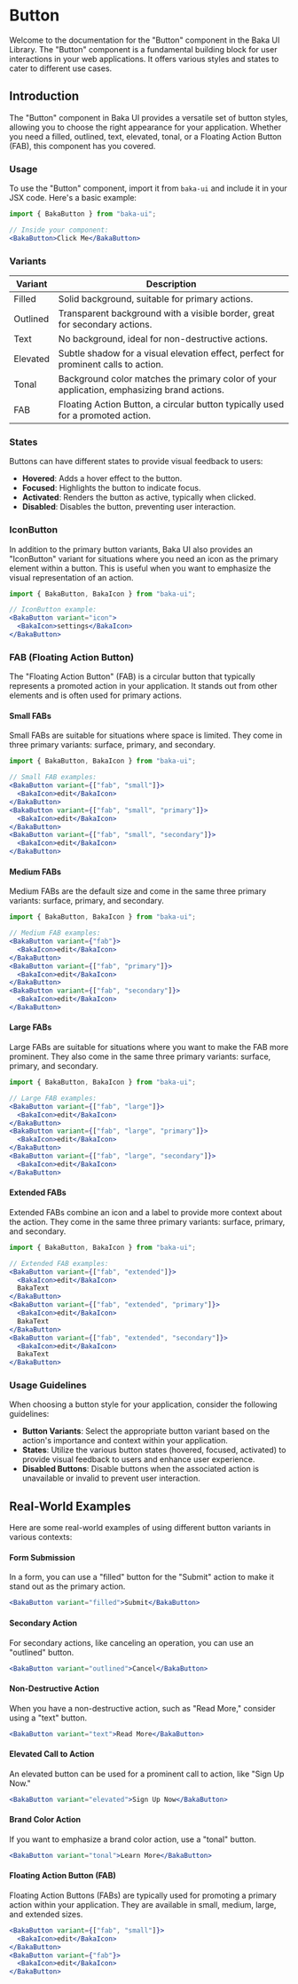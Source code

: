 # Button

Welcome to the documentation for the "Button" component in the Baka UI Library. The "Button" component is a fundamental building block for user interactions in your web applications. It offers various styles and states to cater to different use cases.

## Introduction

The "Button" component in Baka UI provides a versatile set of button styles, allowing you to choose the right appearance for your application. Whether you need a filled, outlined, text, elevated, tonal, or a Floating Action Button (FAB), this component has you covered.

### Usage

To use the "Button" component, import it from `baka-ui` and include it in your JSX code. Here's a basic example:

```jsx
import { BakaButton } from "baka-ui";

// Inside your component:
<BakaButton>Click Me</BakaButton>
```

### Variants

| Variant  | Description                          |
|----------|--------------------------------------|
| Filled   | Solid background, suitable for primary actions. |
| Outlined | Transparent background with a visible border, great for secondary actions. |
| Text     | No background, ideal for non-destructive actions. |
| Elevated | Subtle shadow for a visual elevation effect, perfect for prominent calls to action. |
| Tonal    | Background color matches the primary color of your application, emphasizing brand actions. |
| FAB      | Floating Action Button, a circular button typically used for a promoted action. |

### States

Buttons can have different states to provide visual feedback to users:

- **Hovered**: Adds a hover effect to the button.
- **Focused**: Highlights the button to indicate focus.
- **Activated**: Renders the button as active, typically when clicked.
- **Disabled**: Disables the button, preventing user interaction.

### IconButton

In addition to the primary button variants, Baka UI also provides an "IconButton" variant for situations where you need an icon as the primary element within a button. This is useful when you want to emphasize the visual representation of an action.

```jsx
import { BakaButton, BakaIcon } from "baka-ui";

// IconButton example:
<BakaButton variant="icon">
  <BakaIcon>settings</BakaIcon>
</BakaButton>
```

### FAB (Floating Action Button)

The "Floating Action Button" (FAB) is a circular button that typically represents a promoted action in your application. It stands out from other elements and is often used for primary actions.

#### Small FABs

Small FABs are suitable for situations where space is limited. They come in three primary variants: surface, primary, and secondary.

```jsx
import { BakaButton, BakaIcon } from "baka-ui";

// Small FAB examples:
<BakaButton variant={["fab", "small"]}>
  <BakaIcon>edit</BakaIcon>
</BakaButton>
<BakaButton variant={["fab", "small", "primary"]}>
  <BakaIcon>edit</BakaIcon>
</BakaButton>
<BakaButton variant={["fab", "small", "secondary"]}>
  <BakaIcon>edit</BakaIcon>
</BakaButton>
```

#### Medium FABs

Medium FABs are the default size and come in the same three primary variants: surface, primary, and secondary.

```jsx
import { BakaButton, BakaIcon } from "baka-ui";

// Medium FAB examples:
<BakaButton variant={"fab"}>
  <BakaIcon>edit</BakaIcon>
</BakaButton>
<BakaButton variant={["fab", "primary"]}>
  <BakaIcon>edit</BakaIcon>
</BakaButton>
<BakaButton variant={["fab", "secondary"]}>
  <BakaIcon>edit</BakaIcon>
</BakaButton>
```

#### Large FABs

Large FABs are suitable for situations where you want to make the FAB more prominent. They also come in the same three primary variants: surface, primary, and secondary.

```jsx
import { BakaButton, BakaIcon } from "baka-ui";

// Large FAB examples:
<BakaButton variant={["fab", "large"]}>
  <BakaIcon>edit</BakaIcon>
</BakaButton>
<BakaButton variant={["fab", "large", "primary"]}>
  <BakaIcon>edit</BakaIcon>
</BakaButton>
<BakaButton variant={["fab", "large", "secondary"]}>
  <BakaIcon>edit</BakaIcon>
</BakaButton>
```

#### Extended FABs

Extended FABs combine an icon and a label to provide more context about the action. They come in the same three primary variants: surface, primary, and secondary.

```jsx
import { BakaButton, BakaIcon } from "baka-ui";

// Extended FAB examples:
<BakaButton variant={["fab", "extended"]}>
  <BakaIcon>edit</BakaIcon>
  BakaText
</BakaButton>
<BakaButton variant={["fab", "extended", "primary"]}>
  <BakaIcon>edit</BakaIcon>
  BakaText
</BakaButton>
<BakaButton variant={["fab", "extended", "secondary"]}>
  <BakaIcon>edit</BakaIcon>
  BakaText
</BakaButton>
```

### Usage Guidelines

When choosing a button style for your application, consider the following guidelines:

- **Button Variants**: Select the appropriate button variant based on the action's importance and context within your application.
- **States**: Utilize the various button states (hovered, focused, activated) to provide visual feedback to users and enhance user experience.
- **Disabled Buttons**: Disable buttons when the associated action is unavailable or invalid to prevent user interaction.

## Real-World Examples

Here are some real-world examples of using different button variants in various contexts:

#### Form Submission

In a form, you can use a "filled" button for the "Submit" action to make it stand out as the primary action.

```jsx
<BakaButton variant="filled">Submit</BakaButton>
```

#### Secondary Action

For secondary actions, like canceling an operation, you can use an "outlined" button.

```jsx
<BakaButton variant="outlined">Cancel</BakaButton>
```

#### Non-Destructive Action

When you have a non-destructive action, such as "Read More," consider using a "text" button.

```jsx
<BakaButton variant="text">Read More</BakaButton>
```

#### Elevated Call to Action

An elevated button can be used for a prominent call to action, like "Sign Up Now."

```jsx
<BakaButton variant="elevated">Sign Up Now</BakaButton>
```

#### Brand Color Action

If you want to emphasize a brand color action, use a "tonal" button.

```jsx
<BakaButton variant="tonal">Learn More</BakaButton>
```

#### Floating Action Button (FAB)

Floating Action Buttons (FABs) are typically used for promoting a primary action within your application. They are available in small, medium, large, and extended sizes.

```jsx
<BakaButton variant={["fab", "small"]}>
  <BakaIcon>edit</BakaIcon>
</BakaButton>
<BakaButton variant={"fab"}>
  <BakaIcon>edit</BakaIcon>
</BakaButton>
```

